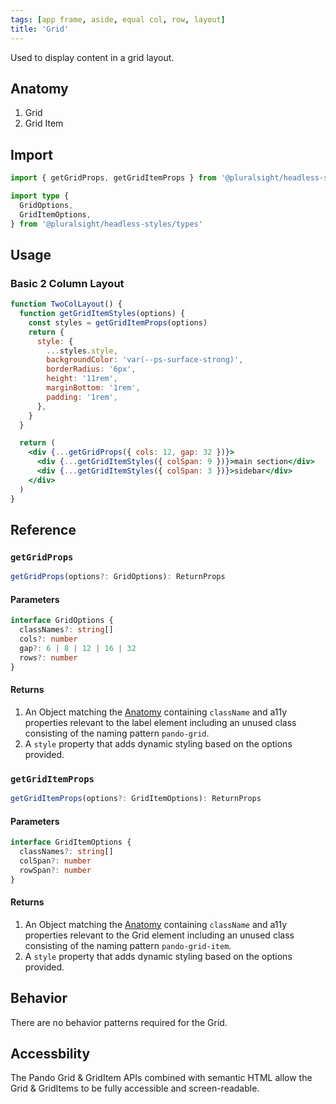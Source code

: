 ```yaml
---
tags: [app frame, aside, equal col, row, layout]
title: 'Grid'
---
```



<p className="size-xxl">Used to display content in a grid layout.</p>

<DocsLinkBar
  github="https://github.com/pluralsight/pando/tree/main/packages/headless-styles/src/components/Grid"
  figma="https://www.figma.com/file/ZmH4XsZS5WnKeo28ylM5x1/Pando-UI-kit-(Web)?node-id=1214%3A50560&t=YLA3FBYLefNvfeuf-0"
/>

## Anatomy

1. Grid
2. Grid Item

## Import

```javascript
import { getGridProps, getGridItemProps } from '@pluralsight/headless-styles'
```

```typescript
import type {
  GridOptions,
  GridItemOptions,
} from '@pluralsight/headless-styles/types'
```

## Usage

### Basic 2 Column Layout

```jsx live
function TwoColLayout() {
  function getGridItemStyles(options) {
    const styles = getGridItemProps(options)
    return {
      style: {
        ...styles.style,
        backgroundColor: 'var(--ps-surface-strong)',
        borderRadius: '6px',
        height: '11rem',
        marginBottom: '1rem',
        padding: '1rem',
      },
    }
  }

  return (
    <div {...getGridProps({ cols: 12, gap: 32 })}>
      <div {...getGridItemStyles({ colSpan: 9 })}>main section</div>
      <div {...getGridItemStyles({ colSpan: 3 })}>sidebar</div>
    </div>
  )
}
```

## Reference

### `getGridProps`

```typescript
getGridProps(options?: GridOptions): ReturnProps
```

#### Parameters

```typescript
interface GridOptions {
  classNames?: string[]
  cols?: number
  gap?: 6 | 8 | 12 | 16 | 32
  rows?: number
}
```

#### Returns

1. An Object matching the [Anatomy](#anatomy) containing `className` and a11y properties relevant to the label element including an unused class consisting of the naming pattern `pando-grid`.
2. A `style` property that adds dynamic styling based on the options provided.

### `getGridItemProps`

```typescript
getGridItemProps(options?: GridItemOptions): ReturnProps
```

#### Parameters

```typescript
interface GridItemOptions {
  classNames?: string[]
  colSpan?: number
  rowSpan?: number
}
```

#### Returns

1. An Object matching the [Anatomy](#anatomy) containing `className` and a11y properties relevant to the Grid element including an unused class consisting of the naming pattern `pando-grid-item`.
2. A `style` property that adds dynamic styling based on the options provided.

## Behavior

There are no behavior patterns required for the Grid.

## Accessbility

The Pando Grid & GridItem APIs combined with semantic HTML allow the Grid & GridItems to be fully accessible and screen-readable.
